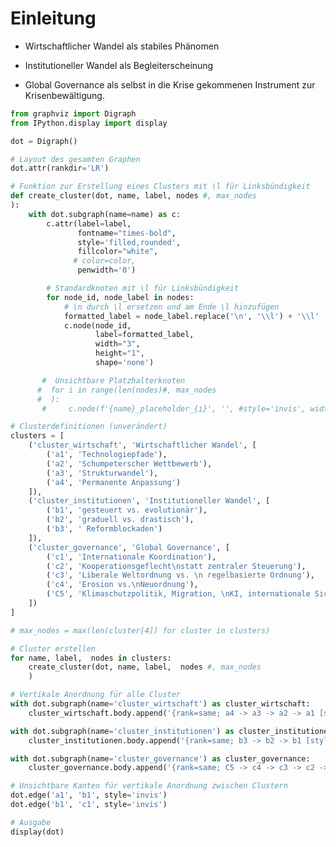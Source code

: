 # Einleitung 

- Wirtschaftlicher Wandel als stabiles Phänomen

- Institutioneller Wandel als Begleiterscheinung

- Global Governance als selbst in die Krise gekommenen Instrument zur Krisenbewältigung.

```python

from graphviz import Digraph
from IPython.display import display

dot = Digraph()

# Layout des gesamten Graphen
dot.attr(rankdir='LR')

# Funktion zur Erstellung eines Clusters mit \l für Linksbündigkeit
def create_cluster(dot, name, label, nodes #, max_nodes
):
    with dot.subgraph(name=name) as c:
        c.attr(label=label,
               fontname="times-bold",
               style='filled,rounded',
               fillcolor="white",
              # color=color,
               penwidth='0')

        # Standardknoten mit \l für Linksbündigkeit
        for node_id, node_label in nodes:
            # \n durch \l ersetzen und am Ende \l hinzufügen
            formatted_label = node_label.replace('\n', '\\l') + '\\l'
            c.node(node_id,
                   label=formatted_label,
                   width="3",
                   height="1",
                   shape='none')

       #  Unsichtbare Platzhalterknoten
      #  for i in range(len(nodes)#, max_nodes
      #  ):
       #     c.node(f'{name}_placeholder_{i}', '', #style='invis', width="3", height="1")

# Clusterdefinitionen (unverändert)
clusters = [
    ('cluster_wirtschaft', 'Wirtschaftlicher Wandel', [
        ('a1', 'Technologiepfade'),
        ('a2', 'Schumpeterscher Wettbewerb'),
        ('a3', 'Strukturwandel'),
        ('a4', 'Permanente Anpassung')
    ]),
    ('cluster_institutionen', 'Institutioneller Wandel', [
        ('b1', 'gesteuert vs. evolutionär'),
        ('b2', 'graduell vs. drastisch'),
        ('b3', ' Reformblockaden')
    ]),
    ('cluster_governance', 'Global Governance', [
        ('c1', 'Internationale Koordination'),
        ('c2', 'Kooperationsgeflecht\nstatt zentraler Steuerung'),
        ('c3', 'Liberale Weltordnung vs. \n regelbasierte Ordnung'),
        ('c4', 'Erosion vs.\nNeuordnung'),
        ('C5', 'Klimaschutzpolitik, Migration, \nKI, internationale Sicherheit, ...')
    ])
]

# max_nodes = max(len(cluster[4]) for cluster in clusters)

# Cluster erstellen
for name, label,  nodes in clusters:
    create_cluster(dot, name, label,  nodes #, max_nodes
    )

# Vertikale Anordnung für alle Cluster
with dot.subgraph(name='cluster_wirtschaft') as cluster_wirtschaft:
    cluster_wirtschaft.body.append('{rank=same; a4 -> a3 -> a2 -> a1 [style=invis]}')

with dot.subgraph(name='cluster_institutionen') as cluster_institutionen:
    cluster_institutionen.body.append('{rank=same; b3 -> b2 -> b1 [style=invis]}')

with dot.subgraph(name='cluster_governance') as cluster_governance:
    cluster_governance.body.append('{rank=same; C5 -> c4 -> c3 -> c2 -> c1 [style=invis]}')

# Unsichtbare Kanten für vertikale Anordnung zwischen Clustern
dot.edge('a1', 'b1', style='invis')
dot.edge('b1', 'c1', style='invis')

# Ausgabe
display(dot)



```

